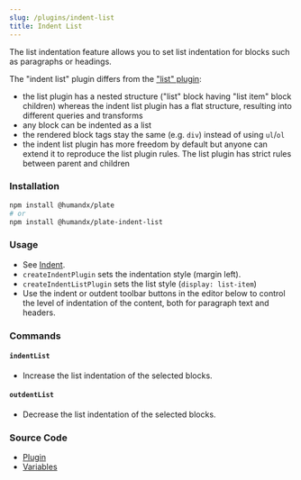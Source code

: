```yaml
---
slug: /plugins/indent-list
title: Indent List
---
```


The list indentation feature allows you to set list indentation for blocks such as paragraphs or headings.

The "indent list" plugin differs from the ["list" plugin](/docs/plugins/list):

- the list plugin has a nested structure ("list" block having "list item" block children) whereas
  the indent list plugin has a flat structure, resulting into different queries and transforms
- any block can be indented as a list
- the rendered block tags stay the same (e.g. `div`) instead of using `ul`/`ol`
- the indent list plugin has more freedom by default but anyone can extend it to reproduce the list plugin rules.
  The list plugin has strict rules between parent and children

### Installation

```bash npm2yarn
npm install @humandx/plate
# or
npm install @humandx/plate-indent-list
```

### Usage

- See [Indent](/docs/plugins/indent).
- `createIndentPlugin` sets the indentation style (margin left).
- `createIndentListPlugin` sets the list style (`display: list-item`)
- Use the indent or outdent toolbar buttons in the editor below to control the level of indentation of the content, both for paragraph text and headers.


<IndentListSandpack />

### Commands

#### `indentList`

- Increase the list indentation of the selected blocks.

#### `outdentList`

- Decrease the list indentation of the selected blocks.

### Source Code

- [Plugin](https://github.com/udecode/plate/blob/main/packages/nodes/indent-list/src/createIndentListPlugin.ts)
- [Variables](https://github.com/udecode/plate/blob/main/examples/src)
